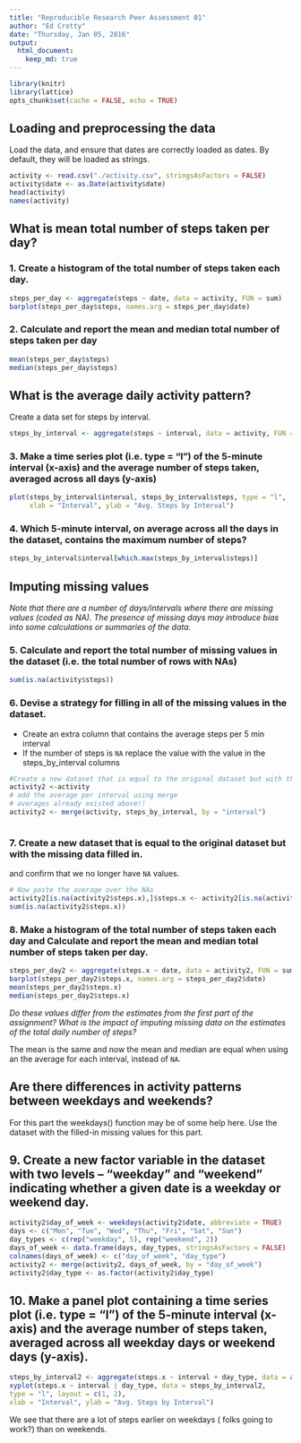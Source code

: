 ---
title: "Reproducible Research Peer Assessment 01"
author: "Ed Crotty"
date: "Thursday, Jan 05, 2016"
output: 
  html_document:
    keep_md: true
---
        
```{r echo=FALSE}
library(knitr)
library(lattice)
opts_chunk$set(cache = FALSE, echo = TRUE)
```

## Loading and preprocessing the data

Load the data, and ensure that dates are correctly loaded as dates. By default, they will be loaded as strings.

```{r}
activity <- read.csv("./activity.csv", stringsAsFactors = FALSE)
activity$date <- as.Date(activity$date)
head(activity)
names(activity)
```

## What is mean total number of steps taken per day?

### 1. Create a histogram of the total number of steps taken each day.

```{r}
steps_per_day <- aggregate(steps ~ date, data = activity, FUN = sum)
barplot(steps_per_day$steps, names.arg = steps_per_day$date)
```

### 2. Calculate and report the mean and median total number of steps taken per day

```{r}
mean(steps_per_day$steps)
median(steps_per_day$steps)
```

## What is the average daily activity pattern?

Create a data set for steps by interval.

```{r}
steps_by_interval <- aggregate(steps ~ interval, data = activity, FUN = mean)
```

### 3. Make a time series plot (i.e. type = "l") of the 5-minute interval (x-axis) and the average number of steps taken, averaged across all days (y-axis)

```{r}
plot(steps_by_interval$interval, steps_by_interval$steps, type = "l", 
     xlab = "Interval", ylab = "Avg. Steps by Interval")
```

### 4. Which 5-minute interval, on average across all the days in the dataset, contains the maximum number of steps?

```{r}
steps_by_interval$interval[which.max(steps_by_interval$steps)]
```

## Imputing missing values

*Note that there are a number of days/intervals where there are missing values (coded as NA). The presence of missing days may introduce bias into some calculations or summaries of the data.*


### 5. Calculate and report the total number of missing values in the dataset (i.e. the total number of rows with NAs)
        
```{r}
sum(is.na(activity$steps))
```



### 6. Devise a strategy for filling in all of the missing values in the dataset. 

* Create an extra column that contains the average steps per 5 min interval
* If the number of steps is `NA` replace the value with the value in the steps_by_interval columns

```{r}
#Create a new dataset that is equal to the original dataset but with the missing data filled in.
activity2 <-activity
# add the average per interval using merge
# averages already existed above!!
activity2 <- merge(activity, steps_by_interval, by = "interval")

```




```{r}

```



### 7. Create a new dataset that is equal to the original dataset but with the missing data filled in.
and confirm that we no longer have `NA` values.
```{r}
# Now paste the average over the NAs
activity2[is.na(activity2$steps.x),]$steps.x <- activity2[is.na(activity2$steps.x),]$steps.y
sum(is.na(activity2$steps.x))
```



### 8. Make a histogram of the total number of steps taken each day and Calculate and report the mean and median total number of steps taken per day. 

```{r}
steps_per_day2 <- aggregate(steps.x ~ date, data = activity2, FUN = sum)
barplot(steps_per_day2$steps.x, names.arg = steps_per_day2$date)
mean(steps_per_day2$steps.x)
median(steps_per_day2$steps.x)
```

*Do these values differ from the estimates from the first part of the assignment? What is the impact of imputing missing data on the estimates of the total daily number of steps?*

The mean is the same and now the mean and median are equal when using an the average for each interval, instead of `NA`.

## Are there differences in activity patterns between weekdays and weekends?

For this part the weekdays() function may be of some help here. Use the dataset with the filled-in missing values for this part.

## 9. Create a new factor variable in the dataset with two levels -- "weekday" and "weekend" indicating whether a given date is a weekday or weekend day.

```{r}
activity2$day_of_week <- weekdays(activity2$date, abbreviate = TRUE)
days <- c("Mon", "Tue", "Wed", "Thu", "Fri", "Sat", "Sun")
day_types <- c(rep("weekday", 5), rep("weekend", 2))
days_of_week <- data.frame(days, day_types, stringsAsFactors = FALSE)
colnames(days_of_week) <- c("day_of_week", "day_type")
activity2 <- merge(activity2, days_of_week, by = "day_of_week")
activity2$day_type <- as.factor(activity2$day_type)
```

## 10. Make a panel plot containing a time series plot (i.e. type = "l") of the 5-minute interval (x-axis) and the average number of steps taken, averaged across all weekday days or weekend days (y-axis).

```{r}
steps_by_interval2 <- aggregate(steps.x ~ interval + day_type, data = activity2, mean)
xyplot(steps.x ~ interval | day_type, data = steps_by_interval2,
type = "l", layout = c(1, 2),
xlab = "Interval", ylab = "Avg. Steps by Interval")
```

We see that there are a lot of steps earlier on weekdays ( folks going to work?) than on weekends. 
